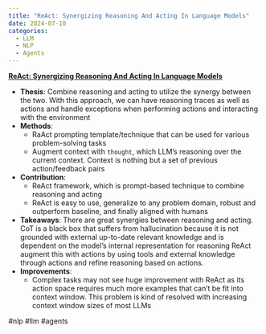 ```yaml
---
title: "ReAct: Synergizing Reasoning And Acting In Language Models"
date: 2024-07-10
categories:
  - LLM
  - NLP
  - Agents
---
```

**[ReAct: Synergizing Reasoning And Acting In Language Models](https://arxiv.org/abs/2210.03629v3)**

- **Thesis**: Combine reasoning and acting to utilize the synergy between
  the two. With this approach, we can have reasoning traces as well as actions
  and handle exceptions when performing actions and interacting with the
environment
- **Methods**:
    - RaAct prompting template/technique that can be used for various
    problem-solving tasks
    - Augment context with `thought`, which LLM's reasoning over the current
    context. Context is nothing but a set of previous action/feedback pairs
- **Contribution**: 
    - ReAct framework, which is prompt-based technique to combine reasoning and
      acting
    - ReAct is easy to use, generalize to any problem domain, robust and
    outperform baseline, and finally aligned with humans
- **Takeaways**: There are great synergies between reasoning and acting. CoT is
  a black box that suffers from hallucination because it is not grounded with
external up-to-date relevant knowledge and is dependent on the model's internal
representation for reasoning ReAct augment this with actions by using tools and
external knowledge through actions and refine reasoning based on actions.
- **Improvements**:
    - Complex tasks may not see huge improvement with ReAct as its action space
      requires much more examples that can't be fit into context window. This
    problem is kind of resolved with increasing context window sizes of most
    LLMs

#nlp #llm #agents
